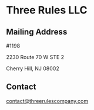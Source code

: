 
# Three Rules LLC

<ThreeRulesBounce />

## Mailing Address

\#1198

2230 Route 70 W STE 2

Cherry Hill, NJ 08002

## Contact

[contact@threerulescompany.com](mailto:contact@threerulescompany.com)